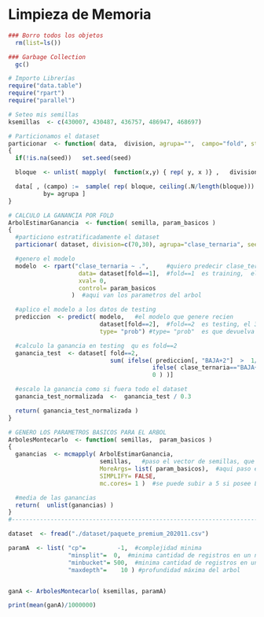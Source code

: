 # Limpieza de Memoria
```r
### Borro todos los objetos
  rm(list=ls())

### Garbage Collection
  gc()

# Importo Librerías
require("data.table")
require("rpart")
require("parallel")

# Seteo mis semillas
ksemillas  <- c(430007, 430487, 436757, 486947, 468697)
```

```r
# Particionamos el dataset
particionar  <- function( data,  division, agrupa="",  campo="fold", start=1, seed=NA )
{
  if(!is.na(seed))   set.seed(seed)

  bloque  <- unlist( mapply(  function(x,y) { rep( y, x )} ,   division,  seq( from=start, length.out=length(division) )  ) )  

  data[ , (campo) :=  sample( rep( bloque, ceiling(.N/length(bloque))) )[1:.N],
          by= agrupa ]
}

# CALCULO LA GANANCIA POR FOLD
ArbolEstimarGanancia  <- function( semilla, param_basicos )
{
  #particiono estratificadamente el dataset
  particionar( dataset, division=c(70,30), agrupa="clase_ternaria", seed= semilla )  #Cambiar por la primer semilla de cada uno !

  #genero el modelo
  modelo  <- rpart("clase_ternaria ~ .",     #quiero predecir clase_ternaria a partir del resto
                    data= dataset[fold==1],  #fold==1  es training,  el 70% de los datos
                    xval= 0,
                    control= param_basicos
                  )  #aqui van los parametros del arbol

  #aplico el modelo a los datos de testing
  prediccion  <- predict( modelo,   #el modelo que genere recien
                          dataset[fold==2],  #fold==2  es testing, el 30% de los datos
                          type= "prob") #type= "prob"  es que devuelva la probabilidad

  #calculo la ganancia en testing  qu es fold==2
  ganancia_test  <- dataset[ fold==2, 
                             sum( ifelse( prediccion[, "BAJA+2"]  >  1/60,
                                         ifelse( clase_ternaria=="BAJA+2", 59000, -1000 ),
                                         0 ) )]

  #escalo la ganancia como si fuera todo el dataset
  ganancia_test_normalizada  <-  ganancia_test / 0.3

  return( ganancia_test_normalizada )
}

# GENERO LOS PARAMETROS BASICOS PARA EL ARBOL
ArbolesMontecarlo  <- function( semillas,  param_basicos )
{
  ganancias  <- mcmapply( ArbolEstimarGanancia, 
                          semillas,   #paso el vector de semillas, que debe ser el primer parametro de la funcion ArbolEstimarGanancia
                          MoreArgs= list( param_basicos),  #aqui paso el segundo parametro
                          SIMPLIFY= FALSE,
                          mc.cores= 1 )  #se puede subir a 5 si posee Linux o Mac OS

  #media de las ganancias
  return(  unlist(ganancias) )
}
#------------------------------------------------------------------------------
```

```r
dataset  <- fread("./dataset/paquete_premium_202011.csv")

paramA  <- list( "cp"=         -1,  #complejidad minima
                 "minsplit"=  0,  #minima cantidad de registros en un nodo para hacer el split
                 "minbucket"= 500,  #minima cantidad de registros en una hoja
                 "maxdepth"=    10 ) #profundidad máxima del arbol


ganA <- ArbolesMontecarlo( ksemillas, paramA)

print(mean(ganA)/1000000)
```

```r

```